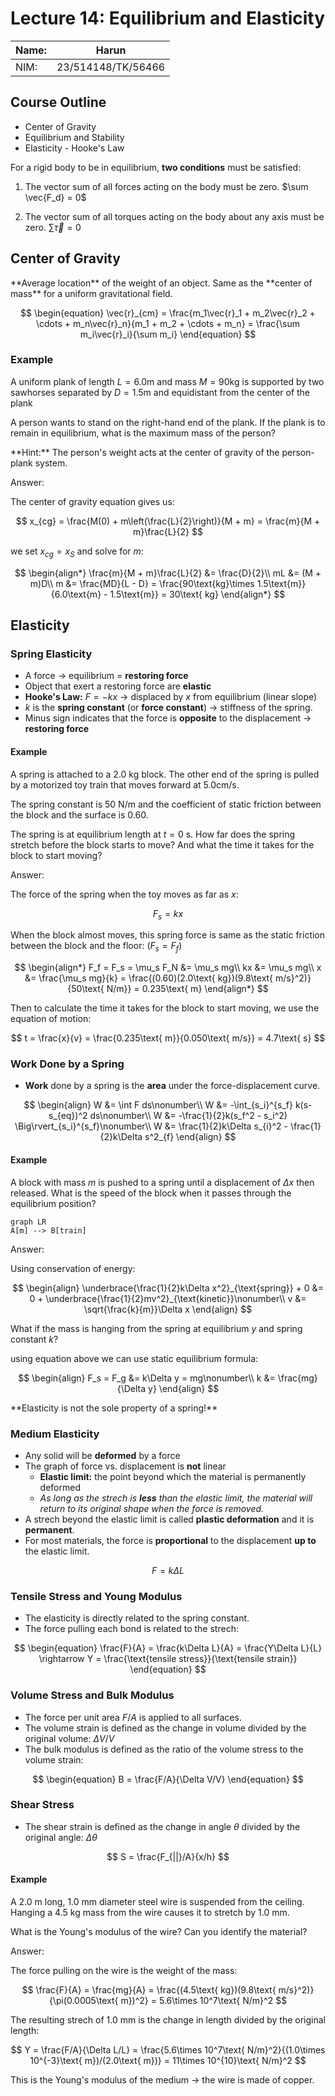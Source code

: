 
# Lecture 14: Equilibrium and Elasticity

|Name:|Harun|
|----|-----|
|NIM:|23/514148/TK/56466|

## Course Outline

- Center of Gravity
- Equilibrium and Stability
- Elasticity - Hooke's Law

For a rigid body to be in equilibrium, **two conditions** must be satisfied:

1. The vector sum of all forces acting on the body must be zero. $\sum \vec{F_d} = 0$

2. The vector sum of all torques acting on the body about any axis must be zero. $\sum \vec{\tau} = 0$

## Center of Gravity

<Callout type="info">
**Average location** of the weight of an object. Same as the **center of mass** for a uniform gravitational field.
</Callout>

$$
\begin{equation}
\vec{r}_{cm} = \frac{m_1\vec{r}_1 + m_2\vec{r}_2 + \cdots + m_n\vec{r}_n}{m_1 + m_2 + \cdots + m_n} = \frac{\sum m_i\vec{r}_i}{\sum m_i}
\end{equation}
$$

### Example

A uniform plank of length $L = 6.0\text{m}$ and mass $M = 90\text{kg}$ is supported by two sawhorses separated by $D = 1.5\text{m}$ and equidistant from the center of the plank

A person wants to stand on the right-hand end of the plank. If the plank is to remain in equilibrium, what is the maximum mass of the person?

<Callout type="warning">
**Hint:** The person's weight acts at the center of gravity of the person-plank system.
</Callout>

Answer:

The center of gravity equation gives us:

$$
x_{cg} = \frac{M(0) + m\left(\frac{L}{2}\right)}{M + m} = \frac{m}{M + m}\frac{L}{2}
$$

we set $x_{cg} = x_S$ and solve for $m$:

$$
\begin{align*}
\frac{m}{M + m}\frac{L}{2} &= \frac{D}{2}\\
mL &= (M + m)D\\
m &= \frac{MD}{L - D} = \frac{90\text{kg}\times 1.5\text{m}}{6.0\text{m} - 1.5\text{m}} = 30\text{ kg}
\end{align*}
$$

## Elasticity

### Spring Elasticity

- A force $\rightarrow$ equilibrium $=$ **restoring force**
- Object that exert a restoring force are **elastic**
- **Hooke's Law:** $F = -kx$ $\rightarrow$ displaced by $x$ from equilibrium (linear slope)
- $k$ is the **spring constant** (or **force constant**) $\rightarrow$ stiffness of the spring.
- Minus sign indicates that the force is **opposite** to the displacement $\rightarrow$ **restoring force**

#### Example

A spring is attached to a $2.0 \text{ kg}$ block. The other end of the spring is pulled by a motorized toy train that moves forward at $5.0 \text{cm/s}$.

The spring constant is $50 \text{ N/m}$ and the coefficient of static friction between the block and the surface is $0.60$.

The spring is at equilibrium length at $t = 0 \text{ s}$. How far does the spring stretch before the block starts to move? And what the time it takes for the block to start moving?

Answer: 

The force of the spring when the toy moves as far as $x$:

$$
F_s = kx
$$

When the block almost moves, this spring force is same as the static friction between the block and the floor: $(F_s = F_f)$

$$
\begin{align*}
F_f = F_s = \mu_s F_N &= \mu_s mg\\
kx &= \mu_s mg\\
x &= \frac{\mu_s mg}{k} = \frac{(0.60)(2.0\text{ kg})(9.8\text{ m/s}^2)}{50\text{ N/m}} = 0.235\text{ m}
\end{align*}
$$

Then to calculate the time it takes for the block to start moving, we use the equation of motion:

$$
t = \frac{x}{v} = \frac{0.235\text{ m}}{0.050\text{ m/s}} = 4.7\text{ s}
$$

### Work Done by a Spring

- **Work** done by a spring is the **area** under the force-displacement curve.

$$
\begin{align}
W &= \int F ds\nonumber\\
W &= -\int_{s_i}^{s_f} k(s-s_{eq})^2 ds\nonumber\\
W &= -\frac{1}{2}k(s_f^2 - s_i^2) \Big\rvert_{s_i}^{s_f}\nonumber\\
W &= \frac{1}{2}k\Delta s_{i}^2 - \frac{1}{2}k\Delta s^2_{f}
\end{align}
$$

#### Example

A block with mass $m$ is pushed to a spring until a displacement of $\Delta x$ then released. What is the speed of the block when it passes through the equilibrium position?

```mermaid
graph LR
A[m] --> B[train]
```

Answer:

Using conservation of energy:

$$
\begin{align}
\underbrace{\frac{1}{2}k\Delta x^2}_{\text{spring}} + 0 &=  0 + \underbrace{\frac{1}{2}mv^2}_{\text{kinetic}}\nonumber\\
v &= \sqrt{\frac{k}{m}}\Delta x
\end{align}
$$

What if the mass is hanging from the spring at equilibrium $y$ and spring constant $k$?

using equation above we can use static equilibrium formula:

$$
\begin{align}
F_s = F_g &= k\Delta y = mg\nonumber\\
k &= \frac{mg}{\Delta y}
\end{align}
$$

<Callout type="warning">
**Elasticity is not the sole property of a spring!**
</Callout>

### Medium Elasticity

- Any solid will be **deformed** by a force
- The graph of force vs. displacement is **not** linear
    - **Elastic limit:** the point beyond which the material is permanently deformed
    - *As long as the strech is **less** than the elastic limit, the material will return to its original shape when the force is removed.*
- A strech beyond the elastic limit is called **plastic deformation** and it is **permanent**.
- For most materials, the force is **proportional** to the displacement **up to** the elastic limit.

$$
\begin{equation}
F = k\Delta L
\end{equation}
$$

### Tensile Stress and Young Modulus

- The elasticity is directly related to the spring constant.
- The force pulling each bond is related to the strech:

$$
\begin{equation}
\frac{F}{A} = \frac{k\Delta L}{A} = \frac{Y\Delta L}{L} \rightarrow Y = \frac{\text{tensile stress}}{\text{tensile strain}}
\end{equation}
$$

### Volume Stress and Bulk Modulus

- The force per unit area $F/A$ is applied to all surfaces.
- The volume strain is defined as the change in volume divided by the original volume: $\Delta V/V$
- The bulk modulus is defined as the ratio of the volume stress to the volume strain:

$$
\begin{equation}
B = \frac{F/A}{\Delta V/V}
\end{equation}
$$

### Shear Stress

- The shear strain is defined as the change in angle $\theta$ divided by the original angle: $\Delta \theta$

$$
S = \frac{F_{||}/A}{x/h}
$$

#### Example

A $2.0 \text{ m}$ long, $1.0 \text{ mm}$ diameter steel wire is suspended from the ceiling. Hanging a $4.5 \text{ kg}$ mass from the wire causes it to stretch by $1.0 \text{ mm}$.

What is the Young's modulus of the wire? Can you identify the material?

Answer:

The force pulling on the wire is the weight of the mass:

$$
\frac{F}{A} = \frac{mg}{A} = \frac{(4.5\text{ kg})(9.8\text{ m/s}^2)}{\pi(0.0005\text{ m})^2} = 5.6\times 10^7\text{ N/m}^2
$$

The resulting strech of $1.0 \text{ mm}$ is the change in length divided by the original length:

$$
Y = \frac{F/A}{\Delta L/L} = \frac{5.6\times 10^7\text{ N/m}^2}{(1.0\times 10^{-3}\text{ m})/(2.0\text{ m})} = 11\times 10^{10}\text{ N/m}^2
$$

This is the Young's modulus of the medium $\rightarrow$ the wire is made of copper.